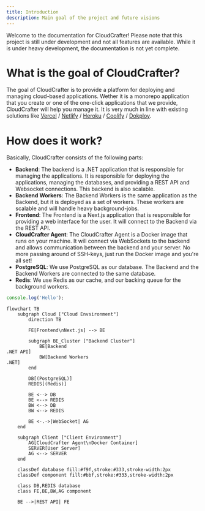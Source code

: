 ```yaml
---
title: Introduction
description: Main goal of the project and future visions
---
```


Welcome to the documentation for CloudCrafter! Please note that this project is still under development and not all features are available.
While it is under heavy development, the documentation is not yet complete. 

# What is the goal of CloudCrafter?

The goal of CloudCrafter is to provide a platform for deploying and managing cloud-based applications. Wether it is a monorepo application that you create or one 
of the one-click applications that we provide, CloudCrafter will help you manage it. It is very much in line with existing solutions like [Vercel](https://vercel.com/?ref=cloudcrafter) / [Netlify](https://netlify.com/?ref=cloudcrafter) / [Heroku](https://heroku.com/?ref=cloudcrafter) / [Coolify](https://coolify.io/?ref=cloudcrafter) / [Dokploy](https://dokploy.com/?ref=cloudcrafter).

# How does it work?

Basically, CloudCrafter consists of the following parts:

- **Backend**: The backend is a .NET application that is responsible for managing the applications. It is responsible for deploying the applications, managing the databases, and providing a REST API and Websocket connections. This backend is also scalable.
- **Backend Workers**: The Backend Workers is the same application as the Backend, but it is deployed as a set of workers. These workers are scalable and will handle heavy background-jobs.
- **Frontend**: The Frontend is a Next.js application that is responsible for providing a web interface for the user. It will connect to the Backend via the REST API.
- **CloudCrafter Agent**: The CloudCrafter Agent is a Docker image that runs on your machine. It will connect via WebSockets to the backend and allows communication between the backend and your server. No more passing around of SSH-keys, just run the Docker image and you're all set!
- **PostgreSQL**: We use PostgreSQL as our database. The Backend and the Backend Workers are connected to the same database.
- **Redis**: We use Redis as our cache, and our backing queue for the background workers.

```js title="Title"
console.log('Hello');
```

```mermaid
flowchart TB
    subgraph Cloud ["Cloud Envsironment"]
        direction TB
        
        FE[Frontend\nNext.js] --> BE
        
        subgraph BE_Cluster ["Backend Cluster"]
            BE[Backend
.NET API]
            BW[Backend Workers
.NET]
        end
        
        DB[(PostgreSQL)]
        REDIS[(Redis)]
        
        BE <--> DB
        BE <--> REDIS
        BW <--> DB
        BW <--> REDIS
        
        BE <-.->|WebSocket| AG
    end
    
    subgraph Client ["Client Environment"]
        AG[CloudCrafter Agent\nDocker Container]
        SERVER[User Server]
        AG <--> SERVER
    end
    
    classDef database fill:#f9f,stroke:#333,stroke-width:2px
    classDef component fill:#bbf,stroke:#333,stroke-width:2px
    
    class DB,REDIS database
    class FE,BE,BW,AG component
    
    BE -->|REST API| FE
```